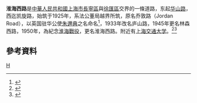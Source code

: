 '''淮海西路'''是[[中華人民共和國|中華人民共和國]][[上海市|上海市]][[長寧區|長寧區]]與[[徐匯區|徐匯區]]交界的一條道路，东起[[华山路_(上海)|华山路]]，西迄凯旋路，始筑于1925年，系法公董局越界所筑，原名乔敦路（Jordan Road），以英国驻华公使[[朱邇典|朱邇典]]之名命名<ref>{{Cite web|title=上海图书馆与牛奶棚|url=https://wap.xinmin.cn/content/31759494.html|access-date=2022-05-17|author=薛理勇|date=2020-07-05|work=新民晚报}}</ref>，1933年改名庐山路，1945年更名林森西路，1950年，為紀念[[淮海戰役|淮海戰役]]，更名淮海西路。附近有[[上海交通大学|上海交通大学]]。<ref>{{Cite book|title=中华人民共和国地名大词典 第1卷|last=崔乃夫主编|publisher=商务印书馆|year=1998|isbn=7-100-01836-6|location=北京|pages=1295}}</ref><ref>{{Cite web|title=从霞飞路到淮海路|url=http://www.archives.sh.cn/shjy/scbq/201203/t20120313_11940.html|accessdate=2016-12-02|date=2008-03-31|work=上海档案信息网|archive-url=https://web.archive.org/web/20210301213325/http://www.archives.sh.cn/shjy/scbq/201203/t20120313_11940.html|archive-date=2021-03-01|dead-url=no}}</ref>

== 參考資料 ==
{{Reflist}}

[[Category:上海道路|H]]